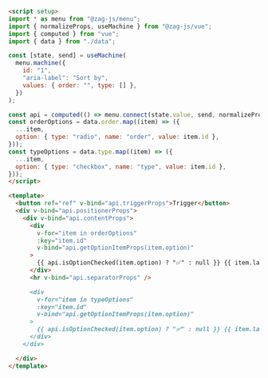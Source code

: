 ```md
<script setup>
import * as menu from "@zag-js/menu";
import { normalizeProps, useMachine } from "@zag-js/vue";
import { computed } from "vue";
import { data } from "./data";

const [state, send] = useMachine(
  menu.machine({
    id: "1",
    "aria-label": "Sort by",
    values: { order: "", type: [] },
  })
);

const api = computed(() => menu.connect(state.value, send, normalizeProps));
const orderOptions = data.order.map((item) => ({
  ...item,
  option: { type: "radio", name: "order", value: item.id },
}));
const typeOptions = data.type.map((item) => ({
  ...item,
  option: { type: "checkbox", name: "type", value: item.id },
}));
</script>

<template>
  <button ref="ref" v-bind="api.triggerProps">Trigger</button>
  <div v-bind="api.positionerProps">
    <div v-bind="api.contentProps">
      <div
        v-for="item in orderOptions"
        :key="item.id"
        v-bind="api.getOptionItemProps(item.option)"
      >
        {{ api.isOptionChecked(item.option) ? "✅" : null }} {{ item.label }}
      </div>
      <hr v-bind="api.separatorProps" />

      <div
        v-for="item in typeOptions"
        :key="item.id"
        v-bind="api.getOptionItemProps(item.option)"
      >
        {{ api.isOptionChecked(item.option) ? "✅" : null }} {{ item.label }}
      </div>
    </div>

  </div>
</template>
```
